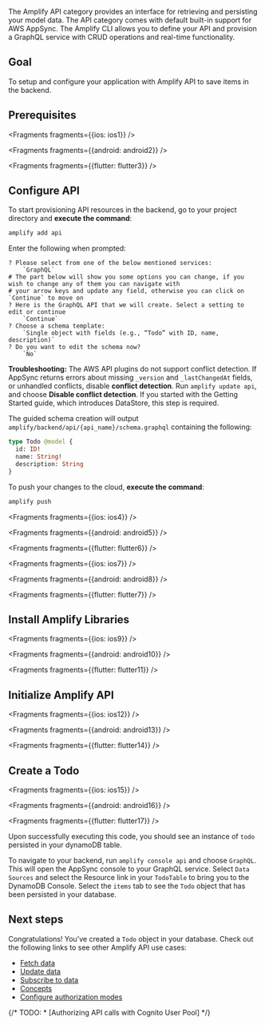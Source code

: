 

The Amplify API category provides an interface for retrieving and persisting your model data. The API category comes with default built-in support for AWS AppSync. The Amplify CLI allows you to define your API and provision a GraphQL service with CRUD operations and real-time functionality.

## Goal

To setup and configure your application with Amplify API to save items in the backend.

## Prerequisites


<Fragments fragments={{ios: ios1}} />


<Fragments fragments={{android: android2}} />


<Fragments fragments={{flutter: flutter3}} />

## Configure API

To start provisioning API resources in the backend, go to your project directory and **execute the command**:

```bash
amplify add api
```

Enter the following when prompted:
```console
? Please select from one of the below mentioned services:
    `GraphQL`
# The part below will show you some options you can change, if you wish to change any of them you can navigate with
# your arrow keys and update any field, otherwise you can click on `Continue` to move on
? Here is the GraphQL API that we will create. Select a setting to edit or continue
    `Continue`
? Choose a schema template:
    `Single object with fields (e.g., “Todo” with ID, name, description)`
? Do you want to edit the schema now?
    `No`
```

<Callout warning>

**Troubleshooting:** The AWS API plugins do not support conflict detection. If AppSync returns errors about missing `_version` and `_lastChangedAt` fields, or unhandled conflicts, disable **conflict detection**. Run `amplify update api`, and choose **Disable conflict detection**.  If you started with the Getting Started guide, which introduces DataStore, this step is required.

</Callout>

The guided schema creation will output `amplify/backend/api/{api_name}/schema.graphql` containing the following:
```graphql
type Todo @model {
  id: ID!
  name: String!
  description: String
}
```

To push your changes to the cloud, **execute the command**:

```bash
amplify push
```


<Fragments fragments={{ios: ios4}} />


<Fragments fragments={{android: android5}} />


<Fragments fragments={{flutter: flutter6}} />


<Fragments fragments={{ios: ios7}} />


<Fragments fragments={{android: android8}} />


<Fragments fragments={{flutter: flutter7}} />

## Install Amplify Libraries


<Fragments fragments={{ios: ios9}} />


<Fragments fragments={{android: android10}} />


<Fragments fragments={{flutter: flutter11}} />

## Initialize Amplify API


<Fragments fragments={{ios: ios12}} />


<Fragments fragments={{android: android13}} />


<Fragments fragments={{flutter: flutter14}} />

## Create a Todo


<Fragments fragments={{ios: ios15}} />


<Fragments fragments={{android: android16}} />


<Fragments fragments={{flutter: flutter17}} />

Upon successfully executing this code, you should see an instance of `todo` persisted in your dynamoDB table.

To navigate to your backend, run `amplify console api` and choose `GraphQL`. This will open the AppSync console to your GraphQL service. Select `Data Sources` and select the Resource link in your `TodoTable` to bring you to the DynamoDB Console. Select the `items` tab to see the `Todo` object that has been persisted in your database.

## Next steps

Congratulations! You've created a `Todo` object in your database. Check out the following links to see other Amplify API use cases:

* [Fetch data](/lib-v1/graphqlapi/query-data)
* [Update data](/lib-v1/graphqlapi/mutate-data)
* [Subscribe to data](/lib-v1/graphqlapi/subscribe-data)
* [Concepts](/lib-v1/graphqlapi/concepts)
* [Configure authorization modes](/lib-v1/graphqlapi/authz)

{/* TODO: * [Authorizing API calls with Cognito User Pool] */}
